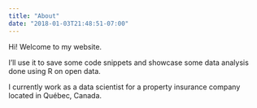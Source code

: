 ```yaml
---
title: "About"
date: "2018-01-03T21:48:51-07:00"
---
```


Hi! Welcome to my website.  

I'll use it to save some code snippets and showcase some data analysis done using R on open data.

I currently work as a data scientist for a property insurance company located in Québec, Canada.
